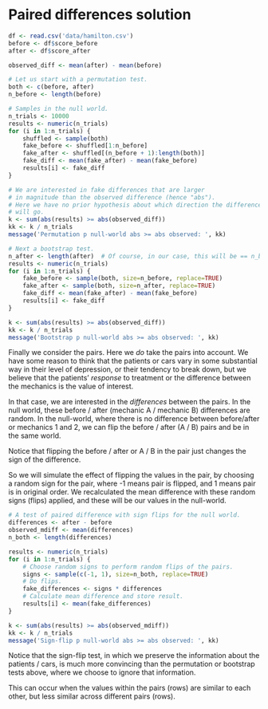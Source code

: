 # Paired differences solution


```r
df <- read.csv('data/hamilton.csv')
before <- df$score_before
after <- df$score_after

observed_diff <- mean(after) - mean(before)

# Let us start with a permutation test.
both <- c(before, after)
n_before <- length(before)

# Samples in the null world.
n_trials <- 10000
results <- numeric(n_trials)
for (i in 1:n_trials) {
    shuffled <- sample(both)
    fake_before <- shuffled[1:n_before]
    fake_after <- shuffled[(n_before + 1):length(both)]
    fake_diff <- mean(fake_after) - mean(fake_before)
    results[i] <- fake_diff
}

# We are interested in fake differences that are larger
# in magnitude than the observed difference (hence "abs").
# Here we have no prior hypothesis about which direction the difference
# will go.
k <- sum(abs(results) >= abs(observed_diff))
kk <- k / n_trials
message('Permutation p null-world abs >= abs observed: ', kk)
```

```r
# Next a bootstrap test.
n_after <- length(after)  # Of course, in our case, this will be == n_before
results <- numeric(n_trials)
for (i in 1:n_trials) {
    fake_before <- sample(both, size=n_before, replace=TRUE)
    fake_after <- sample(both, size=n_after, replace=TRUE)
    fake_diff <- mean(fake_after) - mean(fake_before)
    results[i] <- fake_diff
}

k <- sum(abs(results) >= abs(observed_diff))
kk <- k / n_trials
message('Bootstrap p null-world abs >= abs observed: ', kk)
```

Finally we consider the pairs. Here we *do* take the pairs into account.
We have some reason to think that the patients or cars vary in some
substantial way in their level of depression, or their tendency to break
down, but we believe that the patients’ *response* to treatment or the
difference between the mechanics is the value of interest.

In that case, we are interested in the *differences* between the pairs.
In the null world, these before / after (mechanic A / mechanic B)
differences are random. In the null-world, where there is no difference
between before/after or mechanics 1 and 2, we can flip the before /
after (A / B) pairs and be in the same world.

Notice that flipping the before / after or A / B in the pair just
changes the sign of the difference.

So we will simulate the effect of flipping the values in the pair, by
choosing a random sign for the pair, where -1 means pair is flipped, and
1 means pair is in original order. We recalculated the mean difference
with these random signs (flips) applied, and these will be our values in
the null-world.

```r
# A test of paired difference with sign flips for the null world.
differences <- after - before
observed_mdiff <- mean(differences)
n_both <- length(differences)

results <- numeric(n_trials)
for (i in 1:n_trials) {
    # Choose random signs to perform random flips of the pairs.
    signs <- sample(c(-1, 1), size=n_both, replace=TRUE)
    # Do flips.
    fake_differences <- signs * differences
    # Calculate mean difference and store result.
    results[i] <- mean(fake_differences)
}

k <- sum(abs(results) >= abs(observed_mdiff))
kk <- k / n_trials
message('Sign-flip p null-world abs >= abs observed: ', kk)
```

Notice that the sign-flip test, in which we preserve the information
about the patients / cars, is much more convincing than the permutation
or bootstrap tests above, where we choose to ignore that information.

This can occur when the values within the pairs (rows) are similar to
each other, but less similar across different pairs (rows).
